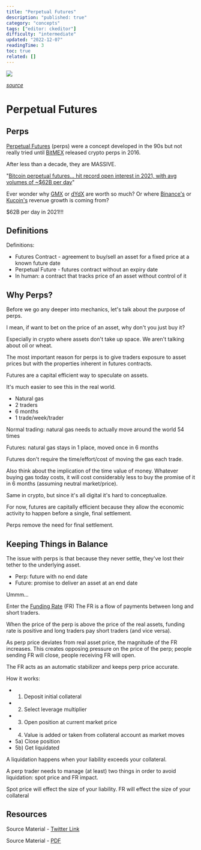 ```yaml
---
title: "Perpetual Futures"
description: "published: true"
category: "concepts"
tags: ["editor: ckeditor"]
difficulty: "intermediate"
updated: "2022-12-07"
readingTime: 3
toc: true
related: []
---
```


![](/images/perps-banner.jpeg)

[*source*](https://lh5.googleusercontent.com/ZYRLGOAvU87oNDMzaJi3QACK22TVBUsUIX02ig-wTAvbkp0LOAGYfKeju0I40GEioVWNUvBBXmeQEcwp74DMevgcCpzig9p3yiPsRMDreYtToHWITnjzxShhwMeVldBK4LbCDnG9GwcqNJYDvUWOzC0)

# Perpetual Futures

## Perps

[Perpetual Futures](https://en.wikipedia.org/wiki/Perpetual_futures) (perps) were a concept developed in the 90s but not really tried until [BitMEX](https://www.bitmex.com/) released crypto perps in 2016.

After less than a decade, they are MASSIVE.

"[Bitcoin perpetual futures... hit record open interest in 2021, with avg volumes of ~$62B per day](https://www.livemint.com/market/cryptocurrency/crypto-exchange-crosstower-introduces-perpetual-futures-trading-11649936286414.html)"

Ever wonder why [GMX](https://gmx.io/#/) or [dYdX](https://dydx.exchange/) are worth so much? Or where [Binance's](https://www.binance.com/en) or [Kucoin's](https://www.kucoin.com/) revenue growth is coming from?

$62B per day in 2021!!!

## Definitions

Definitions: 

*   Futures Contract - agreement to buy/sell an asset for a fixed price at a known future date 
*   Perpetual Future - futures contract without an expiry date 
*   In human: a contract that tracks price of an asset without control of it

## Why Perps?

Before we go any deeper into mechanics, let's talk about the purpose of perps. 

I mean, if want to bet on the price of an asset, why don't you just buy it? 

Especially in crypto where assets don't take up space. We aren't talking about oil or wheat.

The most important reason for perps is to give traders exposure to asset prices but with the properties inherent in futures contracts. 

Futures are a capital efficient way to speculate on assets.

It's much easier to see this in the real world. 

*   Natural gas 
*   2 traders 
*   6 months 
*   1 trade/week/trader 

Normal trading: natural gas needs to actually move around the world 54 times 

Futures: natural gas stays in 1 place, moved once in 6 months

Futures don't require the time/effort/cost of moving the gas each trade. 

Also think about the implication of the time value of money. Whatever buying gas today costs, it will cost considerably less to buy the promise of it in 6 months (assuming neutral market/price).

Same in crypto, but since it's all digital it's hard to conceptualize. 

For now, futures are capitally efficient because they allow the economic activity to happen before a single, final settlement. 

Perps remove the need for final settlement.

## Keeping Things in Balance

The issue with perps is that because they never settle, they've lost their tether to the underlying asset. 

*   Perp: future with no end date 
*   Future: promise to deliver an asset at an end date 

Ummm...

Enter the [Funding Rate](https://medium.com/derivadex/what-is-the-funding-rate-for-perpetual-swaps-a0335c4228a9) (FR) The FR is a flow of payments between long and short traders. 

When the price of the perp is above the price of the real assets, funding rate is positive and long traders pay short traders (and vice versa).

As perp price deviates from real asset price, the magnitude of the FR increases. This creates opposing pressure on the price of the perp; people sending FR will close, people receiving FR will open. 

The FR acts as an automatic stabilizer and keeps perp price accurate.

How it works: 

*   1) Deposit initial collateral 
*   2) Select leverage multiplier 
*   3) Open position at current market price 
*   4) Value is added or taken from collateral account as market moves 
*   5a) Close position 
*   5b) Get liquidated

A liquidation happens when your liability exceeds your collateral. 

A perp trader needs to manage (at least) two things in order to avoid liquidation: spot price and FR impact. 

Spot price will effect the size of your liability. FR will effect the size of your collateral

## Resources

Source Material - [Twitter Link](https://twitter.com/SalomonCrypto/status/1526275021718577152)

Source Material - [PDF](/twitter-pdf-2022-05-16_perps.pdf)

